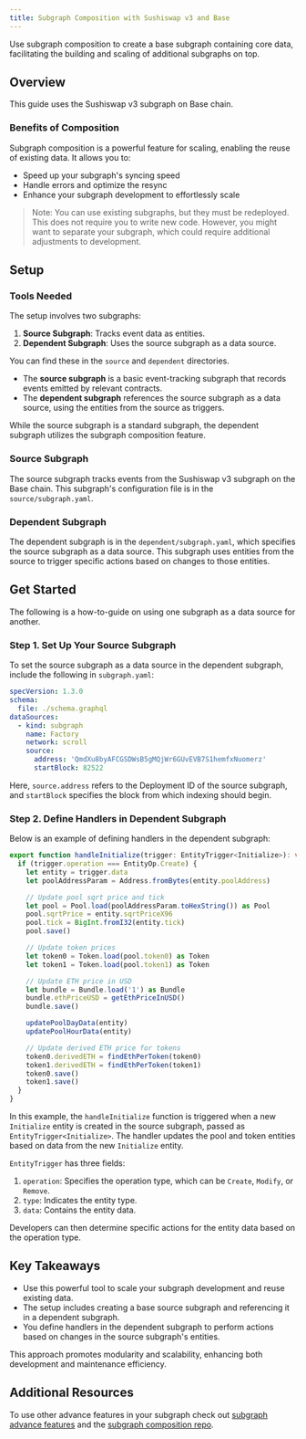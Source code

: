 ```yaml
---
title: Subgraph Composition with Sushiswap v3 and Base
---
```


Use subgraph composition to create a base subgraph containing core data, facilitating the building and scaling of additional subgraphs on top.

## Overview

This guide uses the Sushiswap v3 subgraph on Base chain.

### Benefits of Composition

Subgraph composition is a powerful feature for scaling, enabling the reuse of existing data. It allows you to:

- Speed up your subgraph's syncing speed
- Handle errors and optimize the resync
- Enhance your subgraph development to effortlessly scale

> Note: You can use existing subgraphs, but they must be redeployed. This does not require you to write new code. However, you might want to separate your subgraph, which could require additional adjustments to development.

## Setup

### Tools Needed

The setup involves two subgraphs:

1. **Source Subgraph**: Tracks event data as entities.
2. **Dependent Subgraph**: Uses the source subgraph as a data source.

You can find these in the `source` and `dependent` directories.

- The **source subgraph** is a basic event-tracking subgraph that records events emitted by relevant contracts.
- The **dependent subgraph** references the source subgraph as a data source, using the entities from the source as triggers.

While the source subgraph is a standard subgraph, the dependent subgraph utilizes the subgraph composition feature.

### Source Subgraph

The source subgraph tracks events from the Sushiswap v3 subgraph on the Base chain. This subgraph's configuration file is in the `source/subgraph.yaml`.

### Dependent Subgraph

The dependent subgraph is in the `dependent/subgraph.yaml`, which specifies the source subgraph as a data source. This subgraph uses entities from the source to trigger specific actions based on changes to those entities.

## Get Started

The following is a how-to-guide on using one subgraph as a data source for another.

### Step 1. Set Up Your Source Subgraph

To set the source subgraph as a data source in the dependent subgraph, include the following in `subgraph.yaml`:

```yaml
specVersion: 1.3.0
schema:
  file: ./schema.graphql
dataSources:
  - kind: subgraph
    name: Factory
    network: scroll
    source:
      address: 'QmdXu8byAFCGSDWsB5gMQjWr6GUvEVB7S1hemfxNuomerz'
      startBlock: 82522
```

Here, `source.address` refers to the Deployment ID of the source subgraph, and `startBlock` specifies the block from which indexing should begin.

### Step 2. Define Handlers in Dependent Subgraph

Below is an example of defining handlers in the dependent subgraph:

```typescript
export function handleInitialize(trigger: EntityTrigger<Initialize>): void {
  if (trigger.operation === EntityOp.Create) {
    let entity = trigger.data
    let poolAddressParam = Address.fromBytes(entity.poolAddress)

    // Update pool sqrt price and tick
    let pool = Pool.load(poolAddressParam.toHexString()) as Pool
    pool.sqrtPrice = entity.sqrtPriceX96
    pool.tick = BigInt.fromI32(entity.tick)
    pool.save()

    // Update token prices
    let token0 = Token.load(pool.token0) as Token
    let token1 = Token.load(pool.token1) as Token

    // Update ETH price in USD
    let bundle = Bundle.load('1') as Bundle
    bundle.ethPriceUSD = getEthPriceInUSD()
    bundle.save()

    updatePoolDayData(entity)
    updatePoolHourData(entity)

    // Update derived ETH price for tokens
    token0.derivedETH = findEthPerToken(token0)
    token1.derivedETH = findEthPerToken(token1)
    token0.save()
    token1.save()
  }
}
```

In this example, the `handleInitialize` function is triggered when a new `Initialize` entity is created in the source subgraph, passed as `EntityTrigger<Initialize>`. The handler updates the pool and token entities based on data from the new `Initialize` entity.

`EntityTrigger` has three fields:

1. `operation`: Specifies the operation type, which can be `Create`, `Modify`, or `Remove`.
2. `type`: Indicates the entity type.
3. `data`: Contains the entity data.

Developers can then determine specific actions for the entity data based on the operation type.

## Key Takeaways

- Use this powerful tool to scale your subgraph development and reuse existing data.
- The setup includes creating a base source subgraph and referencing it in a dependent subgraph.
- You define handlers in the dependent subgraph to perform actions based on changes in the source subgraph's entities.

This approach promotes modularity and scalability, enhancing both development and maintenance efficiency.

## Additional Resources

To use other advance features in your subgraph check out [subgraph advance features]() and the [subgraph composition repo]().
